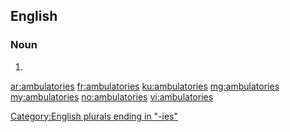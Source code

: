 ==English==

===Noun===
{{head|en|plural}}

# {{plural of|ambulatory|lang=en|nocat=1}}

[[Category:English plurals ending in "-ies"]]

[[ar:ambulatories]]
[[fr:ambulatories]]
[[ku:ambulatories]]
[[mg:ambulatories]]
[[my:ambulatories]]
[[no:ambulatories]]
[[vi:ambulatories]]